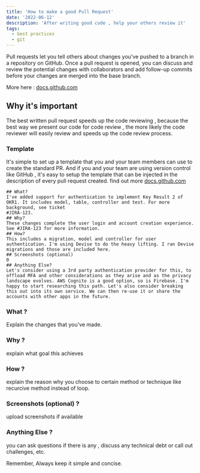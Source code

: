 ```yaml
---
title: 'How to make a good Pull Request'
date: '2022-06-12'
description: 'After writing good code , help your others review it'
tags:
  - best practices
  - git
---
```


Pull requests let you tell others about changes you've pushed to a branch in a repository on GitHub.
Once a pull request is opened, you can discuss and review the potential changes with collaborators and add follow-up commits before your changes are merged into the base branch.

More here : <a href='https://docs.github.com/en/pull-requests/collaborating-with-pull-requests/proposing-changes-to-your-work-with-pull-requests/about-pull-requests' target='__blank'>docs.github.com</a>

## Why it's important

The best written pull request speeds up the code reviewing , because the best way we present our code for code review ,
the more likely the code reviewer will easily review and speeds up the code review process.

### Template

It's simple to set up a template that you and your team members can use to create the standard PR. And if you and your team are using
version control like GitHub , it's easy to setup the template that can be injected in the description of every pull request created.
find out more <a href='https://docs.github.com/en/communities/using-templates-to-encourage-useful-issues-and-pull-requests/creating-a-pull-request-template-for-your-repository' target="__blank">docs.github.com</a>

```
## What?
I've added support for authentication to implement Key Result 2 of OKR1. It includes model, table, controller and test. For more background, see ticket
#JIRA-123.
## Why?
These changes complete the user login and account creation experience. See #JIRA-123 for more information.
## How?
This includes a migration, model and controller for user authentication. I'm using Devise to do the heavy lifting. I ran Devise migrations and those are included here.
## Screenshots (optional)
0
## Anything Else?
Let's consider using a 3rd party authentication provider for this, to offload MFA and other considerations as they arise and as the privacy landscape evolves. AWS Cognito is a good option, so is Firebase. I'm happy to start researching this path. Let's also consider breaking this out into its own service. We can then re-use it or share the accounts with other apps in the future.
```

### What ?

Explain the changes that you've made.

### Why ?

explain what goal this achieves

### How ?

explain the reason why you choose to certain method or technique like recurcive method instead of loop.

### Screenshots (optional) ?

upload screenshots if available

### Anything Else ?

you can ask questions if there is any , discuss any technical debt or call out challenges, etc.

Remember, Always keep it simple and concise.
